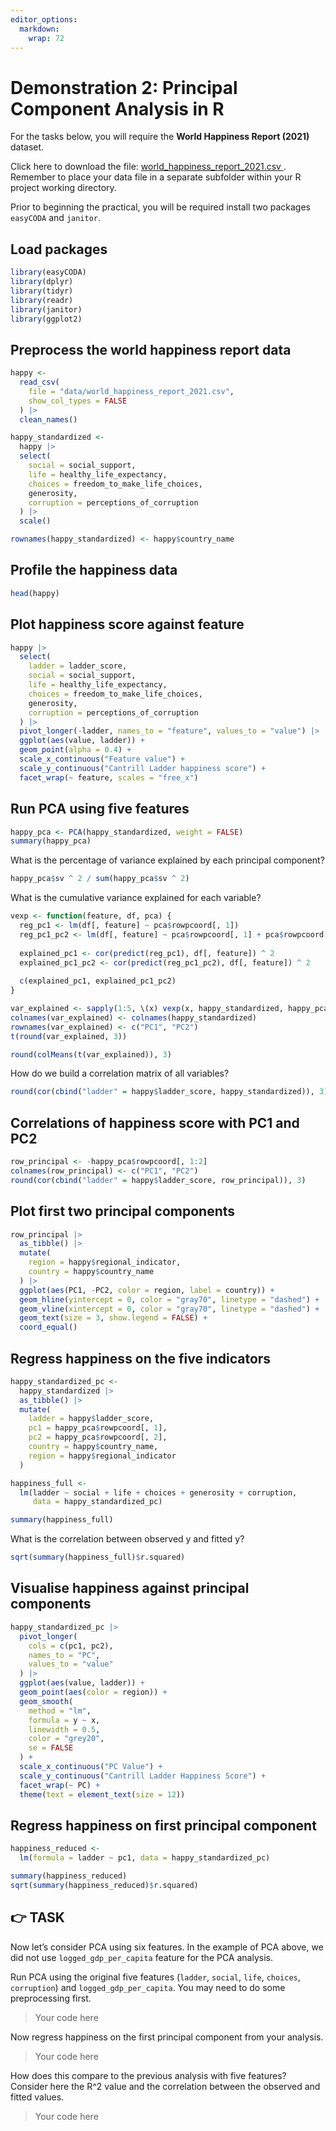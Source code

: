 ```yaml
---
editor_options: 
  markdown: 
    wrap: 72
---
```


# Demonstration 2: Principal Component Analysis in R {-}

:::file
For the tasks below, you will require the **World Happiness Report (2021)** dataset.  

Click here to download the file: 
<a href="data/world_happiness_report_2021.csv" download="world_happiness_report_2021.csv"> world_happiness_report_2021.csv </a>.   
Remember to place your data file in a separate subfolder within your R project working directory.  
:::


Prior to beginning the practical, you will be required install two packages `easyCODA` and `janitor`. 

## Load packages {-}

```r
library(easyCODA)
library(dplyr)
library(tidyr)
library(readr)
library(janitor)
library(ggplot2)
```

## Preprocess the world happiness report data {-}

```r
happy <-
  read_csv(
    file = "data/world_happiness_report_2021.csv",
    show_col_types = FALSE
  ) |>
  clean_names()

happy_standardized <- 
  happy |>
  select(
    social = social_support,
    life = healthy_life_expectancy,
    choices = freedom_to_make_life_choices,
    generosity,
    corruption = perceptions_of_corruption
  ) |>
  scale()

rownames(happy_standardized) <- happy$country_name
```

## Profile the happiness data {-}

```r
head(happy)
```

## Plot happiness score against feature {-}

```r
happy |>
  select(
    ladder = ladder_score,
    social = social_support,
    life = healthy_life_expectancy,
    choices = freedom_to_make_life_choices,
    generosity,
    corruption = perceptions_of_corruption
  ) |>
  pivot_longer(-ladder, names_to = "feature", values_to = "value") |>
  ggplot(aes(value, ladder)) +
  geom_point(alpha = 0.4) +
  scale_x_continuous("Feature value") +
  scale_y_continuous("Cantrill Ladder happiness score") +
  facet_wrap(~ feature, scales = "free_x")
```

## Run PCA using five features {-}

```r
happy_pca <- PCA(happy_standardized, weight = FALSE)
summary(happy_pca)
```

:::question
What is the percentage of variance explained by each principal component?
:::

```r
happy_pca$sv ^ 2 / sum(happy_pca$sv ^ 2)
```

:::question
What is the cumulative variance explained for each variable?
:::

```r
vexp <- function(feature, df, pca) {
  reg_pc1 <- lm(df[, feature] ~ pca$rowpcoord[, 1])
  reg_pc1_pc2 <- lm(df[, feature] ~ pca$rowpcoord[, 1] + pca$rowpcoord[, 2])
  
  explained_pc1 <- cor(predict(reg_pc1), df[, feature]) ^ 2
  explained_pc1_pc2 <- cor(predict(reg_pc1_pc2), df[, feature]) ^ 2
  
  c(explained_pc1, explained_pc1_pc2)
}
```

```r
var_explained <- sapply(1:5, \(x) vexp(x, happy_standardized, happy_pca))
colnames(var_explained) <- colnames(happy_standardized)
rownames(var_explained) <- c("PC1", "PC2")
t(round(var_explained, 3))

round(colMeans(t(var_explained)), 3)
```

:::question
How do we build a correlation matrix of all variables?
:::

```r
round(cor(cbind("ladder" = happy$ladder_score, happy_standardized)), 3)
```

## Correlations of happiness score with PC1 and PC2 {-}

```r
row_principal <- -happy_pca$rowpcoord[, 1:2]
colnames(row_principal) <- c("PC1", "PC2")
round(cor(cbind("ladder" = happy$ladder_score, row_principal)), 3)
```

## Plot first two principal components {-}

```r
row_principal |>
  as_tibble() |>
  mutate(
    region = happy$regional_indicator,
    country = happy$country_name
  ) |>
  ggplot(aes(PC1, -PC2, color = region, label = country)) +
  geom_hline(yintercept = 0, color = "gray70", linetype = "dashed") +
  geom_vline(xintercept = 0, color = "gray70", linetype = "dashed") +
  geom_text(size = 3, show.legend = FALSE) +
  coord_equal()
```

## Regress happiness on the five indicators {-}

```r
happy_standardized_pc <-
  happy_standardized |>
  as_tibble() |>
  mutate(
    ladder = happy$ladder_score,
    pc1 = happy_pca$rowpcoord[, 1],
    pc2 = happy_pca$rowpcoord[, 2],
    country = happy$country_name,
    region = happy$regional_indicator
  )

happiness_full <- 
  lm(ladder ~ social + life + choices + generosity + corruption,
     data = happy_standardized_pc)

summary(happiness_full)
```

:::question
What is the correlation between observed y and fitted y?
:::

```r
sqrt(summary(happiness_full)$r.squared)
```

## Visualise happiness against principal components {-}

```r
happy_standardized_pc |>
  pivot_longer(
    cols = c(pc1, pc2),
    names_to = "PC",
    values_to = "value"
  ) |>
  ggplot(aes(value, ladder)) +
  geom_point(aes(color = region)) +
  geom_smooth(
    method = "lm",
    formula = y ~ x,
    linewidth = 0.5,
    color = "grey20",
    se = FALSE
  ) +
  scale_x_continuous("PC Value") +
  scale_y_continuous("Cantrill Ladder Happiness Score") +
  facet_wrap(~ PC) +
  theme(text = element_text(size = 12))
```

## Regress happiness on first principal component {-}

```r
happiness_reduced <-
  lm(formula = ladder ~ pc1, data = happy_standardized_pc)

summary(happiness_reduced)
sqrt(summary(happiness_reduced)$r.squared)
```

## 👉 TASK {-}

Now let's consider PCA using six features. In the example of PCA above, we did not use `logged_gdp_per_capita` feature for the PCA analysis.  

Run PCA using the original five features (`ladder`, `social`, `life`, 
`choices`, `corruption`) and `logged_gdp_per_capita`. You may need to do 
some preprocessing first.  

> Your code here  

Now regress happiness on the first principal component from your analysis.  

> Your code here  

How does this compare to the previous analysis with five features? Consider 
here the R^2 value and the correlation between the observed and fitted values.  

> Your code here  

